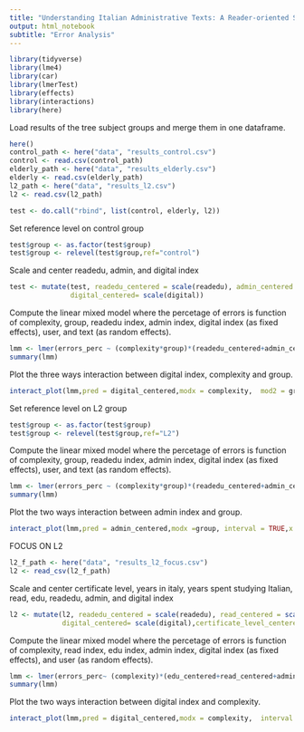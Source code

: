 ```yaml
---
title: "Understanding Italian Administrative Texts: A Reader-oriented Study for Text Readability and Simplification"
output: html_notebook
subtitle: "Error Analysis"
---
```


```r

library(tidyverse)
library(lme4)
library(car)
library(lmerTest)
library(effects)
library(interactions)
library(here)
```
Load results of the tree subject groups and merge them in one dataframe.
```r
here()
control_path <- here("data", "results_control.csv")
control <- read.csv(control_path)
elderly_path <- here("data", "results_elderly.csv")
elderly <- read.csv(elderly_path)
l2_path <- here("data", "results_l2.csv")
l2 <- read.csv(l2_path)

test <- do.call("rbind", list(control, elderly, l2))
```
Set reference level on control group
```r
test$group <- as.factor(test$group)
test$group <- relevel(test$group,ref="control")
```
Scale and center readedu, admin, and digital index
```r
test <- mutate(test, readedu_centered = scale(readedu), admin_centered = scale(admin),
               digital_centered= scale(digital))
```
Compute the linear mixed model where the percetage of errors is function of complexity, group, readedu index, admin index, digital index (as fixed effects), user, and text (as random effects).
```r
lmm <- lmer(errors_perc ~ (complexity*group)*(readedu_centered+admin_centered+digital_centered) + (1|user) + (1|text), data = test)
summary(lmm)
```
Plot the three ways interaction between digital index, complexity and group.
```r
interact_plot(lmm,pred = digital_centered,modx = complexity,  mod2 = group, interval = TRUE,x.label = "Digital Index",y.label = "Error percentage",int.width = .95)
```
Set reference level on L2 group
```r
test$group <- as.factor(test$group)
test$group <- relevel(test$group,ref="L2")
```
Compute the linear mixed model where the percetage of errors is function of complexity, group, readedu index, admin index, digital index (as fixed effects), user, and text (as random effects).
```r
lmm <- lmer(errors_perc ~ (complexity*group)*(readedu_centered+admin_centered+digital_centered) + (1|user) + (1|text), data = test)
summary(lmm)
```
Plot the two ways interaction between admin index and group.
```r
interact_plot(lmm,pred = admin_centered,modx =group, interval = TRUE,x.label = "Admin Index",y.label = "Error percentage",int.width = .95)
```

FOCUS ON L2
```r
l2_f_path <- here("data", "results_l2_focus.csv")
l2 <- read_csv(l2_f_path)
```
Scale and center certificate level, years in italy, years spent studying Italian, read, edu, readedu, admin, and digital index
```r
l2 <- mutate(l2, readedu_centered = scale(readedu), read_centered = scale(read),edu_centered = scale(edu), admin_centered = scale(admin),
             digital_centered= scale(digital),certificate_level_centered = scale(certificate_level), years_in_italy_centered = scale(years_in_italy),years_studying_italian_centered = scale(years_studying_italian))
```
Compute the linear mixed model where the percetage of errors is function of complexity, read index, edu index, admin index, digital index (as fixed effects), and user (as random effects).
```r
lmm <- lmer(errors_perc~ (complexity)*(edu_centered+read_centered+admin_centered+digital_centered+certificate_level_centered+years_in_italy_centered+years_studying_italian_centered) + (1|user) , data = l2)
summary(lmm)

```
Plot the two ways interaction between digital index and complexity.

```r
interact_plot(lmm,pred = digital_centered,modx = complexity,  interval = TRUE,x.label = "Digital Index",y.label = "Error percentage",int.width = .95)
```





